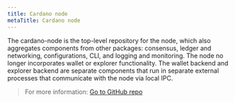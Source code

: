 ```yaml
---
title: Cardano node
metaTitle: Cardano node
---
```



The cardano-node is the top-level repository for the node, which also aggregates components from other packages: consensus, ledger and networking, configurations, CLI, and logging and monitoring. The node no longer incorporates wallet or explorer functionality. The wallet backend and explorer backend are separate components that run in separate external processes that communicate with the node via local IPC.

> For more information: [Go to GitHub repo <OpenInNew className='content-link' />](https://github.com/input-output-hk/cardano-node#cardano-node-overview)

